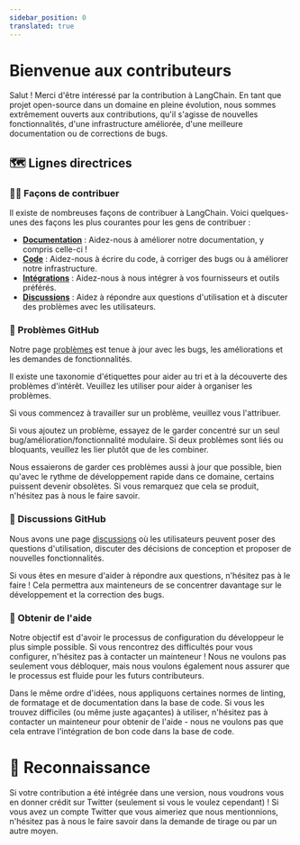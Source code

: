 ```yaml
---
sidebar_position: 0
translated: true
---
```


# Bienvenue aux contributeurs

Salut ! Merci d'être intéressé par la contribution à LangChain.
En tant que projet open-source dans un domaine en pleine évolution, nous sommes extrêmement ouverts aux contributions, qu'il s'agisse de nouvelles fonctionnalités, d'une infrastructure améliorée, d'une meilleure documentation ou de corrections de bugs.

## 🗺️ Lignes directrices

### 👩‍💻 Façons de contribuer

Il existe de nombreuses façons de contribuer à LangChain. Voici quelques-unes des façons les plus courantes pour les gens de contribuer :

- [**Documentation**](/docs/contributing/documentation/style_guide) : Aidez-nous à améliorer notre documentation, y compris celle-ci !
- [**Code**](./code.mdx) : Aidez-nous à écrire du code, à corriger des bugs ou à améliorer notre infrastructure.
- [**Intégrations**](integrations.mdx) : Aidez-nous à nous intégrer à vos fournisseurs et outils préférés.
- [**Discussions**](https://github.com/langchain-ai/langchain/discussions) : Aidez à répondre aux questions d'utilisation et à discuter des problèmes avec les utilisateurs.

### 🚩 Problèmes GitHub

Notre page [problèmes](https://github.com/langchain-ai/langchain/issues) est tenue à jour avec les bugs, les améliorations et les demandes de fonctionnalités.

Il existe une taxonomie d'étiquettes pour aider au tri et à la découverte des problèmes d'intérêt. Veuillez les utiliser pour aider à organiser les problèmes.

Si vous commencez à travailler sur un problème, veuillez vous l'attribuer.

Si vous ajoutez un problème, essayez de le garder concentré sur un seul bug/amélioration/fonctionnalité modulaire.
Si deux problèmes sont liés ou bloquants, veuillez les lier plutôt que de les combiner.

Nous essaierons de garder ces problèmes aussi à jour que possible, bien qu'avec le rythme de développement rapide dans ce domaine, certains puissent devenir obsolètes.
Si vous remarquez que cela se produit, n'hésitez pas à nous le faire savoir.

### 💭 Discussions GitHub

Nous avons une page [discussions](https://github.com/langchain-ai/langchain/discussions) où les utilisateurs peuvent poser des questions d'utilisation, discuter des décisions de conception et proposer de nouvelles fonctionnalités.

Si vous êtes en mesure d'aider à répondre aux questions, n'hésitez pas à le faire ! Cela permettra aux mainteneurs de se concentrer davantage sur le développement et la correction des bugs.

### 🙋 Obtenir de l'aide

Notre objectif est d'avoir le processus de configuration du développeur le plus simple possible. Si vous rencontrez des difficultés pour vous configurer, n'hésitez pas à contacter un mainteneur ! Nous ne voulons pas seulement vous débloquer, mais nous voulons également nous assurer que le processus est fluide pour les futurs contributeurs.

Dans le même ordre d'idées, nous appliquons certaines normes de linting, de formatage et de documentation dans la base de code.
Si vous les trouvez difficiles (ou même juste agaçantes) à utiliser, n'hésitez pas à contacter un mainteneur pour obtenir de l'aide - nous ne voulons pas que cela entrave l'intégration de bon code dans la base de code.

# 🌟 Reconnaissance

Si votre contribution a été intégrée dans une version, nous voudrons vous en donner crédit sur Twitter (seulement si vous le voulez cependant) !
Si vous avez un compte Twitter que vous aimeriez que nous mentionnions, n'hésitez pas à nous le faire savoir dans la demande de tirage ou par un autre moyen.

